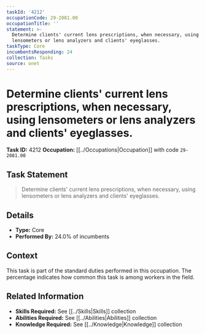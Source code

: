 ```yaml
---
taskId: '4212'
occupationCode: 29-2081.00
occupationTitle: ''
statement: >-
  Determine clients' current lens prescriptions, when necessary, using
  lensometers or lens analyzers and clients' eyeglasses.
taskType: Core
incumbentsResponding: 24
collection: Tasks
source: onet
---
```

# Determine clients' current lens prescriptions, when necessary, using lensometers or lens analyzers and clients' eyeglasses.

**Task ID:** 4212
**Occupation:** [[../Occupations|Occupation]] with code `29-2081.00`

## Task Statement

> Determine clients' current lens prescriptions, when necessary, using lensometers or lens analyzers and clients' eyeglasses.

## Details

- **Type:** Core
- **Performed By:** 24.0% of incumbents

## Context

This task is part of the standard duties performed in this occupation. The percentage indicates how common this task is among workers in the field.

## Related Information

- **Skills Required:** See [[../Skills|Skills]] collection
- **Abilities Required:** See [[../Abilities|Abilities]] collection
- **Knowledge Required:** See [[../Knowledge|Knowledge]] collection

